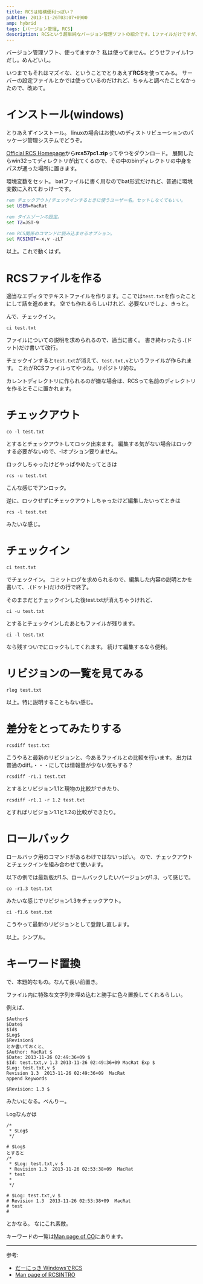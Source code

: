 ```yaml
---
title: RCSは結構便利っぽい？
pubtime: 2013-11-26T03:07+0900
amp: hybrid
tags: [バージョン管理, RCS]
description: RCSという超単純なバージョン管理ソフトの紹介です。1ファイルだけですが、地味に便利に使えます。
---
```


バージョン管理ソフト、使ってますか？
私は使ってません。どうせファイル1つだし。めんどいし。

いつまでもそれはマズイな、ということでとりあえず**RCS**を使ってみる。
サーバーの設定ファイルとかでは使っているのだけれど、ちゃんと調べたことなかったので、改めて。

# インストール(windows)
とりあえずインストール。
linuxの場合はお使いのディストリビューションのパッケージ管理システムでどうぞ。

[Official RCS Homepage](https://www.cs.purdue.edu/homes/trinkle/RCS/)から**rcs57pc1.zip**ってやつをダウンロード。
展開したらwin32ってディレクトリが出てくるので、その中のbinディレクトリの中身をパスが通った場所に置きます。

環境変数をセット。
batファイルに書く用なのでbat形式だけれど、普通に環境変数に入れておっけーです。
``` bat
rem チェックアウト/チェックインするときに使うユーザー名。セットしなくてもいい。
set USER=MacRat

rem タイムゾーンの設定。
set TZ=JST-9

rem RCS関係のコマンドに読み込ませるオプション。
set RCSINIT=-x,v -zLT
```
以上。これで動くはず。

# RCSファイルを作る
適当なエディタでテキストファイルを作ります。ここでは`test.txt`を作ったことにして話を進めます。
空でも作れるらしいけれど、必要ないでしょ、きっと。

んで、チェックイン。
``` shell
ci test.txt
```
ファイルについての説明を求められるので、適当に書く。
書き終わったら`.`(ドット)だけ書いて改行。

チェックインすると`test.txt`が消えて、`test.txt,v`というファイルが作られます。
これがRCSファイルってやつね。リポジトリ的な。

カレントディレクトリに作られるのが嫌な場合は、RCSって名前のディレクトリを作るとそこに置かれます。

# チェックアウト
``` shell
co -l test.txt
```
とするとチェックアウトしてロック出来ます。
編集する気がない場合はロックする必要がないので、-lオプション要りません。

ロックしちゃったけどやっぱやめたってときは
``` shell
rcs -u test.txt
```
こんな感じでアンロック。

逆に、ロックせずにチェックアウトしちゃったけど編集したいってときは
``` shell
rcs -l test.txt
```
みたいな感じ。

# チェックイン
``` shell
ci test.txt
```
でチェックイン。
コミットログを求められるので、編集した内容の説明とかを書いて、`.`(ドット)だけの行で終了。

そのままだとチェックインした後test.txtが消えちゃうけれど、
``` shell
ci -u test.txt
```
とするとチェックインしたあともファイルが残ります。
``` shell
ci -l test.txt
```
なら残すついでにロックもしてくれます。
続けて編集するなら便利。

# リビジョンの一覧を見てみる
``` shell
rlog test.txt
```
以上。特に説明することもない感じ。

# 差分をとってみたりする
``` shell
rcsdiff test.txt
```
こうやると最新のリビジョンと、今あるファイルとの比較を行います。
出力は普通のdiff。・・・にしては情報量が少ない気もする？

``` shell
rcsdiff -r1.1 test.txt
```
とするとリビジョン1.1と現物の比較ができたり、
``` shell
rcsdiff -r1.1 -r 1.2 test.txt
```
とすればリビジョン1.1と1.2の比較ができたり。

# ロールバック
ロールバック用のコマンドがあるわけではないっぽい。
ので、チェックアウトとチェックインを組み合わせて使います。

以下の例では最新版が1.5、ロールバックしたいバージョンが1.3、って感じで。

``` shell
co -r1.3 test.txt
```
みたいな感じでリビジョン1.3をチェックアウト。

``` shell
ci -f1.6 test.txt
```
こうやって最新のリビジョンとして登録し直します。

以上。シンプル。

# キーワード置換
で、本題的なもの。なんて長い前置き。

ファイル内に特殊な文字列を埋め込むと勝手に色々置換してくれるらしい。

例えば、
```
$Author$
$Date$
$Id$
$Log$
$Revision$
とか書いておくと、
$Author: MacRat $
$Date: 2013-11-26 02:49:36+09 $
$Id: test.txt,v 1.3 2013-11-26 02:49:36+09 MacRat Exp $
$Log: test.txt,v $
Revision 1.3  2013-11-26 02:49:36+09  MacRat
append keywords

$Revision: 1.3 $
```
みたいになる。べんりー。

Logなんかは
```
/*
 * $Log$
 */

# $Log$
とすると
/*
 * $Log: test.txt,v $
 * Revision 1.3  2013-11-26 02:53:38+09  MacRat
 * test
 *
 */

# $Log: test.txt,v $
# Revision 1.3  2013-11-26 02:53:38+09  MacRat
# test
#
```
とかなる。
なにこれ素敵。

キーワードの一覧は[Man page of CO](http://linuxjm.sourceforge.jp/html/GNU_rcs/man1/co.1.html#lbAF)にあります。

---

参考:
- [だーにっき WindowsでRCS](http://dar66dar.blog74.fc2.com/blog-entry-15.html)
- [Man page of RCSINTRO](http://linuxjm.sourceforge.jp/html/GNU_rcs/man1/rcsintro.1.html)
